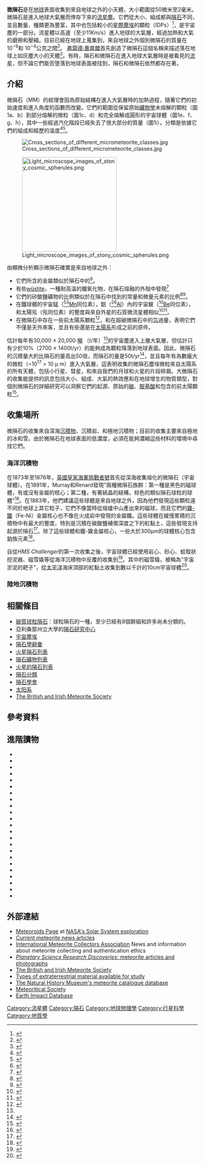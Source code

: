 {{roughtranslation|time=2018-08-02T15:17:23+00:00}}
{{Infobox rock
|name= 微隕石
|type=
|coordinates=
|image= File:Micrometeorite.jpg
|alt=
|caption= 在[[南極|南極]]的雪地收集的微隕石。
}}

'''微隕石'''是在[[地球|地球]]表面收集到來自地球之外的小天體，大小範圍從50微米至2毫米。微隕石是進入地球大氣層而倖存下來的[[流星塵|流星塵]]。它們從大小、組成都與[[隕石|隕石]]不同，並且數量、種類更為豐富，其中也包括較小的[[星際塵埃|星際塵埃]]的顆粒（IDPs）<ref name="Brownlee1997">{{Cite journal|title=The Leonard Award Address Presented 1996 July 25, Berlin, Germany: The elemental composition of stony cosmic spherules|url=https://onlinelibrary.wiley.com/doi/10.1111/j.1945-5100.1997.tb01257.x|last=Brownlee|first=D. E.|last2=Bates|first2=B.|date=1997-03|journal=Meteoritics & Planetary Science|issue=2|doi=10.1111/j.1945-5100.1997.tb01257.x|volume=32|pages=157–175|language=en|bibcode=1997M&PS...32..157B|last3=Schramm|first3=L.|access-date=2022-04-08|archive-date=2022-04-08|archive-url=https://web.archive.org/web/20220408092717/https://onlinelibrary.wiley.com/doi/10.1111/j.1945-5100.1997.tb01257.x}}</ref>，是宇宙塵的一部分。流星體以高速（至少11Km/s）進入地球的大氣層，經過加熱和大氣的磨擦和壓縮。目前已經在地球上蒐集到，來自地球之外個別微隕石的質量在10<sup>−9</sup>和 10<sup>−4</sup>公克之間<ref name="Love">{{Cite journal|title=A Direct Measurement of the Terrestrial Mass Accretion Rate of Cosmic Dust|url=https://www.science.org/doi/10.1126/science.262.5133.550|last=Love|first=S. G.|last2=Brownlee|first2=D. E.|date=1993-10-22|journal=Science|issue=5133|doi=10.1126/science.262.5133.550|volume=262|pages=550–553|language=en|bibcode=1993Sci...262..550L|issn=0036-8075|pmid=17733236|access-date=2022-04-08|archive-date=2022-04-08|archive-url=https://web.archive.org/web/20220408092617/https://www.science.org/doi/10.1126/science.262.5133.550}}</ref>。 [[弗雷德·惠普爾|弗雷德·惠普爾]]首先創造了微隕石這個名稱來描述落在地球上如灰塵大小的天體<ref name="Whipple">{{Cite journal|title=The Theory of Micro-Meteorites: Part I. In an Isothermal Atmosphere|url=https://pnas.org/doi/full/10.1073/pnas.36.12.687|last=Whipple|first=Fred L.|date=1950-12|journal=Proceedings of the National Academy of Sciences|issue=12|doi=10.1073/pnas.36.12.687|volume=36|pages=687–695|language=en|bibcode=1950PNAS...36..687W|issn=0027-8424|pmc=PMC1063272|pmid=16578350}}</ref>。有時，隕石和微隕石在進入地球大氣層時是被看見的[[流星|流星]]，但不論它們能否墬落到地球表面被找到，隕石和微隕石依然都存在著。

== 介紹 ==
微隕石（MM）的紋理會因為原始結構在進入大氣層時的加熱過程，隨著它們的初始速度和進入角度的函數而改變。它們的範圍從保留原始[[礦物學|礦物學]]未熔解的顆粒（圖1a、b）到部分熔解的微粒（圖1c、d）和完全熔解成圓形的宇宙球體（圖1e、f、g、h），其中一些經過汽化階段已經失去了很大部分的質量（圖1i）。分類是依據它們的組成和經歷的溫度<ref name="Taylor2000">{{Cite journal|title=Numbers, types, and compositions of an unbiased collection of cosmic spherules|url=https://onlinelibrary.wiley.com/doi/10.1111/j.1945-5100.2000.tb01450.x|last=Taylor|first=Susan|last2=Lever|first2=James H.|date=2000-07|journal=Meteoritics & Planetary Science|issue=4|doi=10.1111/j.1945-5100.2000.tb01450.x|volume=35|pages=651–666|language=en|bibcode=2000M&PS...35..651T|last3=Harvey|first3=Ralph P.|access-date=2022-04-08|archive-date=2022-05-24|archive-url=https://web.archive.org/web/20220524003342/https://onlinelibrary.wiley.com/doi/10.1111/j.1945-5100.2000.tb01450.x}}</ref><ref name="Genge">{{Cite journal|title=The classification of micrometeorites|url=https://onlinelibrary.wiley.com/doi/10.1111/j.1945-5100.2008.tb00668.x|last=Genge|first=M. J.|last2=Engrand|first2=C.|date=2008-03|journal=Meteoritics & Planetary Science|issue=3|doi=10.1111/j.1945-5100.2008.tb00668.x|volume=43|pages=497–515|language=en|bibcode=2008M&PS...43..497G|last3=Gounelle|first3=M.|last4=Taylor|first4=S.|access-date=2022-04-08|archive-date=2022-06-08|archive-url=https://web.archive.org/web/20220608193253/https://onlinelibrary.wiley.com/doi/10.1111/j.1945-5100.2008.tb00668.x}}</ref>。

[[File:Cross_sections_of_different_micrometeorite_classes.jpg|thumb]]

[[File:Light_microscope_images_of_stony_cosmic_spherules.png|250px]]

由顯微分析顯示微隕石確實是來自地球之外： 
* 它們所含的金屬類似於隕石中的<ref name="Smales">{{Cite journal|title=Radioactivation analysis of “cosmic” and other magnetic spherules|url=https://linkinghub.elsevier.com/retrieve/pii/0016703758900437|last=Smales|first=A.A.|last2=Mapper|first2=D.|date=1958-01|journal=Geochimica et Cosmochimica Acta|issue=2-3|doi=10.1016/0016-7037(58)90043-7|volume=13|pages=123–126|language=en|bibcode=1958GeCoA..13..123S|last3=Wood|first3=A.J.|access-date=2022-04-08|archive-date=2019-12-02|archive-url=https://web.archive.org/web/20191202185316/https://linkinghub.elsevier.com/retrieve/pii/0016703758900437}}</ref>。
*有些[[wüstite|wüstite]]，一種耐高溫的鐵氧化物，在隕石熔融的外殼中發現<ref name="Marvin">{{Cite journal|title=Black, magnetic spherules from Pleistocene and recent beach sands|url=https://linkinghub.elsevier.com/retrieve/pii/0016703767901287|last=Marvin|first=Ursula.B|last2=Einaudi|first2=Marco T|date=1967-10|journal=Geochimica et Cosmochimica Acta|issue=10|doi=10.1016/0016-7037(67)90128-7|volume=31|pages=1871–1884|language=en|bibcode=1967GeCoA..31.1871E|access-date=2022-04-08|archive-date=2019-12-01|archive-url=https://web.archive.org/web/20191201125707/https://linkinghub.elsevier.com/retrieve/pii/0016703767901287}}</ref>
* 它們的矽酸鹽礦物的比例類似於在隕石中找到的常量和微量元素的比例<ref name="Blanchard">{{Cite journal|title=Meteoroid ablation spheres from deep-sea sediments|url=https://linkinghub.elsevier.com/retrieve/pii/0012821X80900047|last=Blanchard|first=M|last2=Brownlee|first2=D|date=1980-01|journal=Earth and Planetary Science Letters|issue=2|doi=10.1016/0012-821X(80)90004-7|volume=46|pages=178–190|language=en|bibcode=1980E&PSL..46..178B|last3=Bunch|first3=T|last4=Hodge|first4=P|last5=Kyte|first5=F|access-date=2022-04-08|archive-date=2020-07-22|archive-url=https://web.archive.org/web/20200722171710/https://linkinghub.elsevier.com/retrieve/pii/0012821X80900047}}</ref><ref name="Ganapathy">{{Cite journal|title=Silicate Spherules from Deep-Sea Sediments: Confirmation of Extraterrestrial Origin|url=https://www.science.org/doi/10.1126/science.201.4361.1119|last=Ganapathy|first=R.|last2=Brownlee|first2=D. E.|date=1978-09-22|journal=Science|issue=4361|doi=10.1126/science.201.4361.1119|volume=201|pages=1119–1121|language=en|bibcode=1978Sci...201.1119G|issn=0036-8075|pmid=17830315|last3=Hodge|first3=P. W.|access-date=2022-04-08|archive-date=2022-04-08|archive-url=https://web.archive.org/web/20220408092616/https://www.science.org/doi/10.1126/science.201.4361.1119}}</ref>。
* 在鐵球體的宇宙錳（[[锰|<sup>53</sup>Mn]]同位素），鋁（[[铝|<sup>26</sup>Al]]）內的宇宙鈹（[[铍|<sup>10</sup>Be]]同位素），和太陽氖（氖同位素）的豐度與來自外星的石質微流星體相似<ref name="Raisbeck">{{Cite journal|title=10Be and 26Al in Greenland Cosmic Spherules; Evidence for Irradiation in Space as Small Objects and a Probable Cometary Origin|url=https://ui.adsabs.harvard.edu/abs/1986Metic..21..487R|last=Raisbeck|first=G. M.|last2=Yiou|first2=F.|date=1986-12-01|journal=Meteoritics|volume=21|pages=487|issn=0026-1114|last3=Bourles|first3=D.|last4=Maurette|first4=M.|access-date=2022-04-08|archive-date=2020-08-04|archive-url=https://web.archive.org/web/20200804085426/https://ui.adsabs.harvard.edu/abs/1986Metic..21..487R}}</ref><ref name="Nishiizumi">{{Cite journal|title=Beryllium-10 and aluminum-26 in individual cosmic spherules from Antarctica|url=https://onlinelibrary.wiley.com/doi/10.1111/j.1945-5100.1995.tb01170.x|last=Nishiizumi|first=K.|last2=Arnold|first2=J. R.|date=1995-11|journal=Meteoritics|issue=6|doi=10.1111/j.1945-5100.1995.tb01170.x|volume=30|pages=728–732|language=en|last3=Brownlee|first3=D. E.|last4=Caffee|first4=M. W.|last5=Finkel|first5=R. C.|last6=Harvey|first6=R. P.|access-date=2022-04-08|archive-date=2022-04-08|archive-url=https://web.archive.org/web/20220408092637/https://onlinelibrary.wiley.com/doi/10.1111/j.1945-5100.1995.tb01170.x}}</ref>。
* 在微隕石中存在一些前太陽系顆粒<ref name="Yada">{{Cite journal|title=Stardust in Antarctic micrometeorites|url=https://onlinelibrary.wiley.com/doi/10.1111/j.1945-5100.2008.tb00698.x|last=Yada|first=Toru|last2=Floss|first2=Christine|date=2008-08|journal=Meteoritics & Planetary Science|issue=8|doi=10.1111/j.1945-5100.2008.tb00698.x|volume=43|pages=1287–1298|language=en|bibcode=2008M&PS...43.1287Y|last3=Stadermann|first3=Frank J.|last4=Zinner|first4=Ernst|last5=Nakamura|first5=Tomoki|last6=Noguchi|first6=Takaaki|last7=Lea|first7=A. Scott|access-date=2022-04-08|archive-date=2022-04-08|archive-url=https://web.archive.org/web/20220408092633/https://onlinelibrary.wiley.com/doi/10.1111/j.1945-5100.2008.tb00698.x}}</ref>，和在超碳微隕石中的[[氘|氘]]過量，表明它們不僅是天外來客，並且有些還是在[[太陽系|太陽系]]形成之前的原件。

估計每年有30,000 ± 20,000 [[噸|噸]] （t/年）<ref name="Love" />的宇宙塵進入上層大氣層，但估計只有少於10%（2700 ± 1400t/yr）的能夠成為顆粒降落到地球表面。因此，微隕石的沉積量大約比隕石的量高出50倍，而隕石的量是50t/yr<ref name="Zolensky">{{Citation|last=Zolensky|editor-first=Dante S.|publisher=University of Arizona Press|place=Tucson|title=Meteorites and the Early Solar System II|contribution=Flux of extraterrestrial materials|editor2-first=Harry Y.|editor2-last=McSween|editor-last=Lauretta|first=M.|first4=I.|last4=Halliday|first3=P.|last3=Brown|first2=M.|last2=Bland|year=2006}}</ref>，並且每年有為數龐大的微粒（~10<sup>17</sup> > 10 µ m）進入大氣層，這表明收集的微隕石塵埃微粒來自太陽系的所有天體，包括小行星、彗星，和來自我們的月球和火星的片段碎屑。大微隕石的收集能提供的訊息包括大小、組成、大氣的熱效應和在地球增生的物質類型，對個別微隕石的詳細研究可以洞察它們的起源、原始的[[碳|碳]]、[[胺基酸|胺基酸]]和包含的前太陽顆粒<ref>{{Cite book|chapter=Seeking Unbiased Collections of Modern and Ancient Micrometeorites|language=en|editor-last=Peucker-Ehrenbrink|editor-first=Bernhard|last2=Lever|first2=James H.|last=Taylor|first=Susan|doi=10.1007/978-1-4419-8694-8_12|title=Accretion of Extraterrestrial Matter Throughout Earth’s History|pages=205–219|isbn=978-1-4613-4668-5|location=Boston, MA|date=2001|publisher=Springer US|url=http://link.springer.com/10.1007/978-1-4419-8694-8_12|bibcode=2001aemt.book.....P}}</ref>。

== 收集場所 ==
微隕石的收集來自深海[[沉積物|沉積物]]、沉積岩、和極地沉積物；目前的收集主要來自極地的冰和雪。由於微隕石在地球表面的低濃度，必須在能夠濃縮這些材料的環境中尋找它們。

=== 海洋沉積物 ===
在1873年至1876年，[[挑戰者號遠征|英國皇家海軍挑戰者號]]首先從深海收集熔化的微隕石（宇宙球體）。在1891年，Murray和Renard發現"兩種微隕石族群：第一種是黑色的磁球體，有或沒有金屬的核心；第二種，有著結晶的結構，棕色的類似隕石球粒的球體"<ref name="Murray & Renard 1891">{{Cite journal|title=Report on the scientific results of the voyage of ''H.M.S. Challenger'' during the years 1873–76|last=Murray|first=J.|last2=Renard|first2=A. F.|journal=Deep-Sea Deposits|year=1891|pages=327–336}}</ref>。在1883年，他們建議這些球體是來自地球之外，因為他們發現這些顆粒遠不同於地球上其它粒子，它們不像當時從熔爐中山產出來的磁球，而且它們的[[镍铁矿|鎳-鐵]]（Fe-Ni）金屬核心也不像在火成岩中發現的金屬鐵。這些球體在緩慢累積的沉積物中有最大的豐度，特別是沉積在碳酸鹽補償深度之下的紅黏土，這些發現支持起源於隕石<ref name="Murray & Renard 1883">{{Cite journal|title=On the microscopic characters of volcanic ashes and cosmic dust, and their distribution in deep-sea deposits|last=Murray|first=J.|last2=Renard|first2=A. F.|journal=Proceedings of the Royal Society|year=1883|volume=12|pages=474–495|place=Edinburgh}}</ref>。除了這些球體和鐵-鎳金屬核心，一些大於300µm的球體核心包含鉑族元素<ref>{{Cite journal|title=Extraterrestrial platinum group nuggets in deep-sea sediments|url=http://www.nature.com/articles/309693a0|last=Brownlee|first=D. E.|last2=Bates|first2=B. A.|date=1984-06|journal=Nature|issue=5970|doi=10.1038/309693a0|volume=309|pages=693–695|language=en|bibcode=1984Natur.309..693B|issn=0028-0836|last3=Wheelock|first3=M. M.|access-date=2022-04-08|archive-date=2022-06-17|archive-url=https://web.archive.org/web/20220617012008/https://www.nature.com/articles/309693a0}}</ref>。

自從''HMS Challenger''的第一次收集之後，宇宙球體已經使用岩心、砂心、蛤殼狀挖泥器、磁雪撬等從海洋沉積物中反覆的收集到<ref>{{Cite journal|title=Magnetic particles found by raking the deep sea bottom|url=https://linkinghub.elsevier.com/retrieve/pii/0146631355900277|last=Bruun|first=Anton Fr.|last2=Langer|first2=Ebbe|date=1955-04|journal=Deep Sea Research (1953)|issue=3|doi=10.1016/0146-6313(55)90027-7|volume=2|pages=230–246|language=en|bibcode=1955DSR.....2..230B|last3=Pauly|first3=Hans|access-date=2022-04-08|archive-date=2019-12-01|archive-url=https://web.archive.org/web/20191201141604/https://linkinghub.elsevier.com/retrieve/pii/0146631355900277}}</ref>。其中的磁雪橇，被稱為"宇宙淤泥的耙子"，從[[太平洋|太平洋]]海床頂部的紅黏土收集到數以千計的10cm宇宙球體<ref>{{Cite journal|title=Meteorite mining on the ocean floor (abstract)|last=Brownlee|first=D. E.|last2=Pilachowski|first2=L. B.|journal=Lunar Planet. Sci.|issue=|year=1979|volume=X|pages=157–158|last3=Hodge|first3=P. W.}}</ref>。

=== 陸地沉積物 ===

== 相關條目 ==
* [[碳質球粒隕石|碳質球粒隕石]]：球粒隕石的一種，至少已經有8個群組和許多尚未分類的。
* 亞利桑那州立大學的[[隕石研究中心|隕石研究中心]]
* [[宇宙塵埃|宇宙塵埃]]
* [[隕石學辭彙|隕石學辭彙]]
* [[火星隕石列表|火星隕石列表]]
* [[隕石礦物列表|隕石礦物列表]]
* [[火星的隕石列表|火星的隕石列表]]
* [[隕石分類|隕石分類]]
* [[隕石學會|隕石學會]]
* [[太阳系|太阳系]]
* [[The_British_and_Irish_Meteorite_Society|The British and Irish Meteorite Society]]

== 參考資料 ==
{{reflist}}

== 進階讀物 ==
* {{Cite journal|title=Analyses of cosmic spherules with an X-ray microanalyser|url=https://linkinghub.elsevier.com/retrieve/pii/0016703758900991|last=Castaing|first=K.|last2=Fredriksson|first2=K.|date=1958-08|journal=Geochimica et Cosmochimica Acta|issue=1-2|doi=10.1016/0016-7037(58)90099-1|volume=14|pages=114–117|language=en|bibcode=1958GeCoA..14..114C|access-date=2022-04-08|archive-date=2021-12-15|archive-url=https://web.archive.org/web/20211215212313/https://linkinghub.elsevier.com/retrieve/pii/0016703758900991}}
* {{Cite journal|title=A Statistical Overview of CONCORDIA Antarctic Micrometeorites|url=https://ui.adsabs.harvard.edu/abs/2010M&PSA..73.5213D|last=Dobrica|first=E.|last2=Engrand|first2=C.|date=2010-09-01|journal=Meteoritics and Planetary Science Supplement|volume=73|pages=5213|last3=Duprat|first3=J.|last4=Gounelle|first4=M.|access-date=2022-06-26|archive-date=2020-08-03|archive-url=https://web.archive.org/web/20200803223059/https://ui.adsabs.harvard.edu/abs/2010M%26PSA..73.5213D}}
* {{Cite journal|title=Micrometeorites from Central Antarctic snow: The CONCORDIA collection|url=https://linkinghub.elsevier.com/retrieve/pii/S0273117706004522|last=Duprat|first=J.|last2=Engrand|first2=C.|date=2007-01|journal=Advances in Space Research|issue=4|doi=10.1016/j.asr.2006.05.029|volume=39|pages=605–611|language=en|bibcode=2007AdSpR..39..605D|last3=Maurette|first3=M.|last4=Kurat|first4=G.|last5=Gounelle|first5=M.|last6=Hammer|first6=C.|access-date=2022-04-08|archive-date=2022-06-15|archive-url=https://web.archive.org/web/20220615192157/https://linkinghub.elsevier.com/retrieve/pii/S0273117706004522}}
* {{Cite journal|title=Oxygen isotopic compositions of individual minerals in Antarctic micrometeorites: further links to carbonaceous chondrites|url=https://linkinghub.elsevier.com/retrieve/pii/S001670379900160X|last=Engrand|first=Cécile|last2=McKeegan|first2=Kevin D.|date=1999-10|journal=Geochimica et Cosmochimica Acta|issue=17|doi=10.1016/S0016-7037(99)00160-X|volume=63|pages=2623–2636|language=en|last3=Leshin|first3=Laurie A.|access-date=2022-04-08|archive-date=2022-01-21|archive-url=https://web.archive.org/web/20220121042636/https://linkinghub.elsevier.com/retrieve/pii/S001670379900160X}}
* {{Cite journal|title=Atmospheric entry heating: A criterion to distinguish between asteroidal and cometary sources of interplanetary dust|url=https://linkinghub.elsevier.com/retrieve/pii/0019103589900912|last=Flynn|first=G.J.|date=1989-02|journal=Icarus|issue=2|doi=10.1016/0019-1035(89)90091-2|volume=77|pages=287–310|language=en|bibcode=1989Icar...77..287F|access-date=2022-04-08|archive-date=2022-06-18|archive-url=https://web.archive.org/web/20220618052837/https://linkinghub.elsevier.com/retrieve/pii/0019103589900912}}
* {{Cite journal|title=The textures and compositions of fine-grained Antarctic micrometeorites: Implications for comparisons with meteorites|url=https://linkinghub.elsevier.com/retrieve/pii/S0016703797003086|last=Genge|first=Matthew J.|last2=Grady|first2=Monica M.|date=1997-12|journal=Geochimica et Cosmochimica Acta|issue=23|doi=10.1016/S0016-7037(97)00308-6|volume=61|pages=5149–5162|language=en|bibcode=1997GeCoA..61.5149G|last3=Hutchison|first3=Robert|access-date=2022-04-08|archive-date=2019-12-02|archive-url=https://web.archive.org/web/20191202213336/https://linkinghub.elsevier.com/retrieve/pii/S0016703797003086}}
* {{Cite journal|title=Fe/Mg–Fe/Mn relations of meteorites and primary heterogeneity of primitive achondrite parent bodies|url=https://linkinghub.elsevier.com/retrieve/pii/S0016703799001076|last=Goodrich|first=Cyrena A.|last2=Delaney|first2=Jeremy S.|date=2000-01|journal=Geochimica et Cosmochimica Acta|issue=1|doi=10.1016/S0016-7037(99)00107-6|volume=64|pages=149–160|language=en|bibcode=2000GeCoA..64..149G|access-date=2022-04-08|archive-date=2019-11-30|archive-url=https://web.archive.org/web/20191130152118/https://linkinghub.elsevier.com/retrieve/pii/S0016703799001076}}
* {{Cite journal|title=A unique basaltic micrometeorite expands the inventory of solar system planetary crusts|url=https://pnas.org/doi/full/10.1073/pnas.0900328106|last=Gounelle|first=Matthieu|last2=Chaussidon|first2=Marc|date=2009-04-28|journal=Proceedings of the National Academy of Sciences|issue=17|doi=10.1073/pnas.0900328106|volume=106|pages=6904–6909|language=en|bibcode=2009PNAS..106.6904G|issn=0027-8424|pmc=PMC2678474|pmid=19366660|last3=Morbidelli|first3=Alessandro|last4=Barrat|first4=Jean-Alix|last5=Engrand|first5=Cécile|last6=Zolensky|first6=Michael E.|last7=McKeegan|first7=Kevin D.}}
* {{Cite journal|title=Collisional balance of the meteoritic complex|url=https://linkinghub.elsevier.com/retrieve/pii/0019103585901216|last=Grün|first=E.|last2=Zook|first2=H.A.|date=1985-05|journal=Icarus|issue=2|doi=10.1016/0019-1035(85)90121-6|volume=62|pages=244–272|language=en|bibcode=1985Icar...62..244G|last3=Fechtig|first3=H.|last4=Giese|first4=R.H.|access-date=2022-04-08|archive-date=2022-03-19|archive-url=https://web.archive.org/web/20220319063402/https://linkinghub.elsevier.com/retrieve/pii/0019103585901216}}
* {{Cite journal|title=The origin and significance of cosmic dust from the Walcott Névé, Antarctica.|url=https://ui.adsabs.harvard.edu/abs/1991LPSC...21..569H|last=Harvey|first=R. P.|last2=Maurette|first2=M.|date=1991-01-01|journal=Lunar and Planetary Science Conference Proceedings|volume=21|pages=569–578|access-date=2022-04-08|archive-date=2022-04-08|archive-url=https://web.archive.org/web/20220408091116/https://ui.adsabs.harvard.edu/abs/1991LPSC...21..569H}}
* {{Cite journal|title=Evaporation metamorphism in the early solar nebula. Evaporation experiments on the melt FeO-MgO-SiO2-CaO-Al2O3 and chemical fractionations of primitive materials.|url=http://www.jstage.jst.go.jp/article/geochemj1966/17/3/17_3_111/_article|last=Hashimoto|first=Akihiko|date=1983|journal=GEOCHEMICAL JOURNAL|issue=3|doi=10.2343/geochemj.17.111|volume=17|pages=111–145|language=en|issn=0016-7002|access-date=2022-04-08|archive-date=2022-06-21|archive-url=https://web.archive.org/web/20220621173247/http://www.jstage.jst.go.jp/article/geochemj1966/17/3/17_3_111/_article}}
* {{Cite journal|title=Isotopic and elemental composition of iron, nickel, and chromium in type I deep-sea spherules: implications for origin and composition of the parent micrometeoroids|url=https://linkinghub.elsevier.com/retrieve/pii/S0016703799000113|last=Herzog|first=G.F.|last2=Xue|first2=S.|date=1999-05|journal=Geochimica et Cosmochimica Acta|issue=9|doi=10.1016/S0016-7037(99)00011-3|volume=63|pages=1443–1457|language=en|bibcode=1999GeCoA..63.1443H|last3=Hall|first3=G.S.|last4=Nyquist|first4=L.E.|last5=Shih|first5=C.-Y.|last6=Wiesmann|first6=H.|last7=Brownlee|first7=D.E.|access-date=2022-04-08|archive-date=2019-12-02|archive-url=https://web.archive.org/web/20191202143617/https://linkinghub.elsevier.com/retrieve/pii/S0016703799000113}}
* {{Cite journal|title=Coarse-grained relict minerals in Antarctic micrometeorites: Links to chondrites and comets|last=Imae|first=N.|last2=Taylor|first2=S.|journal=Geochimica et Cosmochemica Acta|year=Accepted|last3=Iwata|first3=N.}}
* {{Cite journal|title=Analyses of extraterrestrial materials in terrestrial sediments|last=Kyte|first=F. T.|journal=PhD thesis|publisher=University of California|year=1983|pages=152 pp|place=Los Angeles}}
* {{Cite journal|title=Heating and thermal transformation of micrometeoroids entering the Earth's atmosphere|url=https://linkinghub.elsevier.com/retrieve/pii/0019103591900858|last=Love|first=S|date=1991-01|journal=Icarus|issue=1|doi=10.1016/0019-1035(91)90085-8|volume=89|pages=26–43|language=en|bibcode=1991Icar...89...26L|access-date=2022-04-08|archive-date=2022-04-29|archive-url=https://web.archive.org/web/20220429013841/https://linkinghub.elsevier.com/retrieve/pii/0019103591900858}}
* {{Cite journal|title=Concentration and variability of the AIB amino acid in polar micrometeorites: Implications for the exogenous delivery of amino acids to the primitive Earth|url=https://onlinelibrary.wiley.com/doi/10.1111/j.1945-5100.2004.tb00080.x|last=Matrajt|first=G.|last2=Pizzarello|first2=S.|date=2004-11|journal=Meteoritics & Planetary Science|issue=11|doi=10.1111/j.1945-5100.2004.tb00080.x|volume=39|pages=1849–1858|language=en|bibcode=2004M&PS...39.1849M|last3=Taylor|first3=S.|last4=Brownlee|first4=D.|access-date=2022-04-08|archive-date=2022-04-08|archive-url=https://web.archive.org/web/20220408092623/https://onlinelibrary.wiley.com/doi/10.1111/j.1945-5100.2004.tb00080.x}}
* {{Cite journal|title=A nuclear microprobe study of the distribution and concentration of carbon and nitrogen in Murchison and Tagish Lake meteorites, Antarctic micrometeorites, and IDPs: Implications for astrobiology|url=https://onlinelibrary.wiley.com/doi/10.1111/j.1945-5100.2003.tb00003.x|last=Matrajt|first=G.|last2=Taylor|first2=S.|date=2003-11|journal=Meteoritics & Planetary Science|issue=11|doi=10.1111/j.1945-5100.2003.tb00003.x|volume=38|pages=1585–1600|language=en|bibcode=2003M&PS...38.1585M|last3=Flynn|first3=G.|last4=Brownlee|first4=D.|last5=Joswiak|first5=D.|access-date=2022-04-08|archive-date=2022-04-08|archive-url=https://web.archive.org/web/20220408091116/https://onlinelibrary.wiley.com/doi/10.1111/j.1945-5100.2003.tb00003.x}}
* {{Cite journal|title=Chemical and mineralogical compositions of cosmic and terrestrial spherules from a marine sediment|url=http://doi.wiley.com/10.1029/JB075i011p02125|last=Millard|first=H. T.|last2=Finkelman|first2=R. B.|date=1970-04-10|journal=Journal of Geophysical Research|issue=11|doi=10.1029/JB075i011p02125|volume=75|pages=2125–2134|language=en}}
* {{Cite journal|title=Deep-sea spherules from Pacific clay: mass distribution and influx rate|url=https://linkinghub.elsevier.com/retrieve/pii/0016703780902045|last=Murrell|first=M.T.|last2=Davis|first2=P.A.|date=1980-12|journal=Geochimica et Cosmochimica Acta|issue=12|doi=10.1016/0016-7037(80)90204-5|volume=44|pages=2067–2074|language=en|last3=Nishiizumi|first3=K.|last4=Millard|first4=H.T.|access-date=2022-04-08|archive-date=2019-11-29|archive-url=https://web.archive.org/web/20191129081615/https://linkinghub.elsevier.com/retrieve/pii/0016703780902045}}
* {{Cite journal|title=Measurement of53Mn in deep-sea iron and stony spherules|url=https://linkinghub.elsevier.com/retrieve/pii/0012821X83900389|last=Nishiizumi|first=Kunihiko|date=1983-05|journal=Earth and Planetary Science Letters|issue=2|doi=10.1016/0012-821X(83)90038-9|volume=63|pages=223–228|language=en|access-date=2022-04-08|archive-date=2019-11-30|archive-url=https://web.archive.org/web/20191130193129/https://linkinghub.elsevier.com/retrieve/pii/0012821X83900389}}
* {{Cite journal|title=Magnetic Spherules in Deep-sea Deposits|url=http://scholarspace.manoa.hawaii.edu/handle/10125/7877|last=Pettersson|first=Hans|last2=Fredriksson|first2=Kurt|date=1958-01|language=en-US|issn=0030-8870|journal=|access-date=2022-04-08|archive-date=2020-11-17|archive-url=https://web.archive.org/web/20201117035951/https://scholarspace.manoa.hawaii.edu/handle/10125/7877}}
* {{Cite journal|title=Fine-grained precursors dominate the micrometeorite flux: Fine-grained precursors dominate the micrometeorite flux|url=https://onlinelibrary.wiley.com/doi/10.1111/j.1945-5100.2011.01292.x|last=Taylor|first=Susan|last2=Matrajt|first2=Graciela|date=2012-04|journal=Meteoritics & Planetary Science|issue=4|doi=10.1111/j.1945-5100.2011.01292.x|volume=47|pages=550–564|language=en|bibcode=2012M&PS...47..550T|last3=Guan|first3=Yunbin|access-date=2022-04-08|archive-date=2022-04-08|archive-url=https://web.archive.org/web/20220408092620/https://onlinelibrary.wiley.com/doi/10.1111/j.1945-5100.2011.01292.x}}
* {{Cite journal|title=Chondritic micrometeorites from the Transantarctic Mountains: Chondritic micrometeorites from the Transantarctic Mountains|url=https://onlinelibrary.wiley.com/doi/10.1111/j.1945-5100.2011.01322.x|last=Van GINNEKEN|first=Matthias|last2=Folco|first2=Luigi|date=2012-02|journal=Meteoritics & Planetary Science|issue=2|doi=10.1111/j.1945-5100.2011.01322.x|volume=47|pages=228–247|language=en|bibcode=2012M&PS...47..228V|last3=Cordier|first3=Carole|last4=Rochette|first4=Pierre|access-date=2022-04-08|archive-date=2022-04-08|archive-url=https://web.archive.org/web/20220408092619/https://onlinelibrary.wiley.com/doi/10.1111/j.1945-5100.2011.01322.x}}
{{div col end}}

== 外部連結 ==
{{Commons|隕石}}
{{wiktionary|微隕石}}
* [https://web.archive.org/web/20151207045337/http://solarsystem.nasa.gov/planets/profile.cfm?Object=Meteors Meteoroids Page] at [http://solarsystem.nasa.gov NASA's Solar System exploration]
* [http://www.meteorite.com/news/index.htm Current meteorite news articles] {{Wayback|url=http://www.meteorite.com/news/index.htm |date=20060708062414 }}
* [http://www.imca.cc/ International Meteorite Collectors Association] {{Wayback|url=http://www.imca.cc/ |date=20220223081725 }} News and information about meteorite collecting and authentication ethics
* [http://www.psrd.hawaii.edu/ ''Planetary Science Research Discoveries:'' meteorite articles and photographs] {{Wayback|url=http://www.psrd.hawaii.edu/ |date=20130704225302 }}
* [http://www.bimsociety.org The British and Irish Meteorite Society] {{Wayback|url=http://www.bimsociety.org/ |date=20210324071353 }}
*[http://www.lpi.usra.edu/books/MESSII/9002.pdf Types of extraterrestrial material available for study] {{Wayback|url=http://www.lpi.usra.edu/books/MESSII/9002.pdf |date=20210418051312 }}
* [http://www.nhm.ac.uk/research-curation/projects/metcat/ The Natural History Museum's meteorite catalogue database] {{Wayback|url=http://www.nhm.ac.uk/research-curation/projects/metcat/ |date=20080717075933 }}
* [http://www.meteoriticalsociety.org/ Meteoritical Society] {{Wayback|url=http://www.meteoriticalsociety.org/ |date=20180415190137 }}
* [http://www.unb.ca/passc/ImpactDatabase/ Earth Impact Database] {{Wayback|url=http://www.unb.ca/passc/ImpactDatabase/ |date=20100212233103 }}
{{太阳系}}
{{小天體}}
{{隕石}}

[[Category:流星體|Category:流星體]]
[[Category:隕石|Category:隕石]]
[[Category:地球物理學|Category:地球物理學]]
[[Category:行星科學|Category:行星科學]]
[[Category:地質學|Category:地質學]]